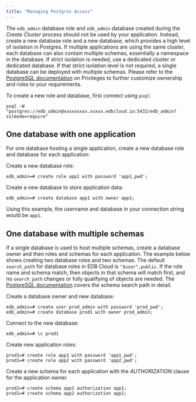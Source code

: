 ```yaml
---
title: "Managing Postgres Access"
---
```


The `edb_admin` database role and `edb_admin` database created during the _Create Cluster_ process should not be used by your application. Instead, create a new database role and a new database, which provides a high level of isolation in Postgres. If multiple applications are using the same cluster, each database can also contain multiple schemas, essentially a namespace in the database. If strict isolation is needed, use a dedicated cluster or dedicated database. If that strict isolation level is not required, a single database can be deployed with multiple schemas. Please refer to the [PostgreSQL documentation](https://www.postgresql.org/docs/current/ddl-priv.html) on Privileges to further customize ownership and roles to your requirements. 

To create a new role and database, first connect using `psql`: 

```
psql -W "postgres://edb_admin@xxxxxxxxx.xxxxx.edbcloud.io:5432/edb_admin?sslmode=require"
```

## One database with one application 

For one database hosting a single application, create a new database role and database for each application: 

Create a new database role: 
```
edb_admin=# create role app1 with password 'app1_pwd';
```

Create a new database to store application data: 
```
edb_admin=# create database app1 with owner app1;
```

Using this example, the username and database in your connection string would be `app1`. 

## One database with multiple schemas

If a single database is used to host multiple schemas, create a database owner and then roles and schemas for each application. The example below shows creating two database roles and two schemas. The default `search_path` for database roles in EDB Cloud is `"$user",public`. If the role name and schema match, then objects in that schema will match first, and no `search_path` changes or fully qualifying of objects are needed. The [PostgreSQL documentation](https://www.postgresql.org/docs/current/ddl-schemas.html#DDL-SCHEMAS-PATH) covers the schema search path in detail. 


Create a database owner and new database:

```
edb_admin=# create user prod_admin with password 'prod_pwd'; 
edb_admin=# create database prod1 with owner prod_admin;
```

Connect to the new database: 
```
edb_admin=# \c prod1
```

Create new application roles: 
```
prod1=# create role app1 with password 'app1_pwd';
prod1=# create role app2 with password 'app2_pwd'; 
```

Create a new schema for each application with the _AUTHORIZATION_ clause for the application owner. 
```
prod1=# create schema app1 authorization app1; 
prod1=# create schema app2 authorization app2; 
```
